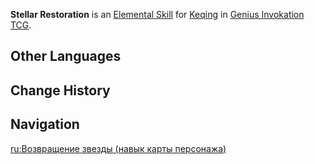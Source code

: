 {{About|the Character Card Skill for [[Genius Invokation TCG]]|the Playable Character Talent|Stellar Restoration}}
{{Genius Invokation TCG Skill Infobox
|title      = Stellar Restoration
|image      = Stellar Restoration Character Card Skill.png
|type       = Elemental Skill
|character  = Keqing
|element    = Electro
|matching   = 3
|effect     = Deals 3 {{Color|Electro DMG}}, creates 1 '''Lightning Stiletto'''.<br /><br />'''Lightning Stiletto'''<br />Combat Action: Switch your Keqing in to be the active character and immediately use Stellar Restoration once. This instance of Stellar Restoration will grant Keqing '''Electro Infusion''' without creating another Lightning Stiletto.<br />(When Keqing uses Stellar Restoration with this card in Hand: Instead of creating another Lightning Stiletto, discard this card and Keqing gains '''Electro Infusion''')<br /><br />'''Electro Infusion'''<br />When the character to which it is attached to deals {{Color|Physical Damage}}, it will be turned into {{Color|Electro DMG}}.<br /><u>Duration (Rounds):</u> 2
|order      = 2
}}
'''Stellar Restoration''' is an [[Character Card Elemental Skill|Elemental Skill]] for [[Keqing (Character Card)|Keqing]] in [[Genius Invokation TCG]].

==Other Languages==
{{Transclude|Stellar Restoration|Other Languages}}

==Change History==
{{Change History|3.3}}

==Navigation==
{{Genius Invokation TCG Skill Navbox|Keqing}}

[[ru:Возвращение звезды (навык карты персонажа)]]